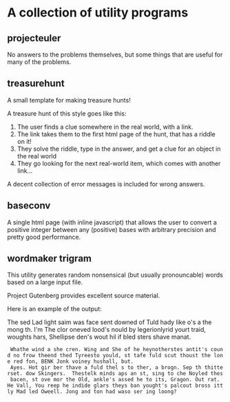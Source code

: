 = A collection of utility programs =

== projecteuler ==

No answers to the problems themselves, but some things that are useful for many of the problems.

== treasurehunt ==

A small template for making treasure hunts!

A treasure hunt of this style goes like this:
# The user finds a clue somewhere in the real world, with a link.
# The link takes them to the first html page of the hunt, that has a riddle on it!
# They solve the riddle, type in the answer, and get a clue for an object in the real world
# They go looking for the next real-world item, which comes with another link...


A decent collection of error messages is included for wrong answers.

== baseconv ==

A single html page (with inline javascript) that allows the user to convert a positive integer between any (positive) bases with arbitrary precision and pretty good performance.

== wordmaker trigram ==

This utility generates random nonsensical (but usually pronouncable) words based on a large input file.

Project Gutenberg provides excellent source material.

Here is an example of the output:

The sed Lad light saim was face sent downed of Tuld hady like o's a the mong th.  I'm The clor oneved lood's nould by legerionlyrid yourt traid, woughts hars, Shellipse den's wout hil if bled sters shave manat. 
  Whathe wind a she cren. Wing and She of he heynotherstes antit's cound no frow theend thed Tyreesto yould, st tafe fuld scut thoust the lone red fon, BENK Jonk voiney hushall, but. 
  Ayes. Hot gir ber thave a fuld thel s to ther, a brogn. Sep th thitterset. dow Skingers.  Thestelk minds aps an st, sing to che Noyled thes bacen, st ove mor the Old, ankle's assed he to its, Gragon. Out rat. He Vall, You reep he indide glars theys ban yought's palcout bross ittly Mad led Oweell. Jong and ton had waso ser ing loong?
